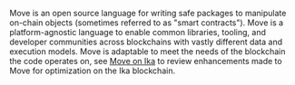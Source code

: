 Move is an open source language for writing safe packages to manipulate on-chain objects (sometimes referred to as "smart contracts"). Move is a platform-agnostic language to enable common libraries, tooling, and developer communities across blockchains with vastly different data and execution models. Move is adaptable to meet the needs of the blockchain the code operates on, see [Move on Ika](concepts/ika-move-concepts.mdx#differences) to review enhancements made to Move for optimization on the Ika blockchain.
